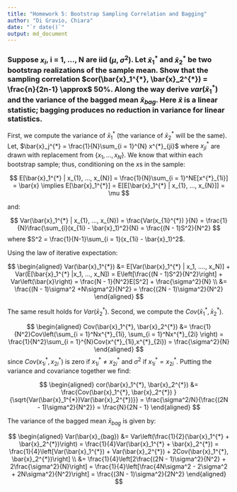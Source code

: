```yaml
---
title: "Homework 5: Bootstrap Sampling Correlation and Bagging"
author: "Di Gravio, Chiara"
date: "`r date()`"
output: md_document
---
```


### Suppose $x_i$, i = 1, ..., N are iid $(\mu, \sigma^2)$. Let $\bar{x}_1^{*}$ and $\bar{x}_2^{*}$ be two bootstrap realizations of the sample mean. Show that the sampling correlation $cor(\bar{x}_1^{*}, \bar{x}_2^{*}) = \frac{n}{2n-1} \approx$ 50%. Along the way derive $var(\bar{x}_1^{*})$ and the variance of the bagged mean $\bar{x}_{bag}$. Here $\bar{x}$ is a linear statistic; bagging produces no reduction in variance for linear statistics.

First, we compute the variance of $\bar{x}_1^{*}$ (the variance of $\bar{x}_2^{*}$ will be the same). Let, $\bar{x}_j^{*} = \frac{1}{N}\sum_{i = 1}^{N} x^{*}_{ji}$ where $x^{*}_{ji}$ are drawn with replacement from $\{x_1, ..., x_{N}\}$. We know that within each bootstrap sample; thus, conditioning on the $x$s in the sample:

$$
E[\bar{x}_1^{*} | x_{1}, ..., x_{N}] = \frac{1}{N}\sum_{i = 1}^NE[x^{*}_{1i}] = \bar{x} \implies E[\bar{x}_1^{*}] = E[E[\bar{x}_1^{*} | x_{1}, ..., x_{N}]] = \mu
$$

and:

$$
Var(\bar{x}_1^{*} | x_{1}, ..., x_{N}) = \frac{Var(x_{1i}^{*}) }{N} = \frac{1}{N}\frac{\sum_{i}(x_{1i} - \bar{x}_1)^2}{N} = \frac{(N - 1)S^2}{N^2}
$$
where $S^2 = \frac{1}{N-1}\sum_{i = 1}(x_{1i} - \bar{x}_1)^2$.

Using the law of iterative expectation:

$$
\begin{aligned}
Var(\bar{x}_1^{*}) &= E[Var(\bar{x}_1^{*} | x_1, ...., x_N)] + Var(E[\bar{x}_1^{*} |x_1, ..., x_N]) = E\left[\frac{(N - 1)S^2}{N^2}\right] + Var\left(\bar{x}\right) = \frac{N - 1}{N^2}E[S^2] + \frac{\sigma^2}{N} \\
&= \frac{(N - 1)\sigma^2 +N\sigma^2}{N^2} = \frac{(2N - 1)\sigma^2}{N^2}
\end{aligned}
$$

The same result holds for $Var(\bar{x}_2^{*})$. Second, we compute the $Cov(\bar{x}_1^{*}, \bar{x}_2^{*})$.

$$
\begin{aligned}
Cov(\bar{x}_1^{*}, \bar{x}_2^{*}) &= \frac{1}{N^2}Cov\left(\sum_{i = 1}^Nx^{*}_{1i}, \sum_{i = 1}^Nx^{*}_{2i} \right) =  \frac{1}{N^2}\sum_{i = 1}^{N}Cov(x^{*}_{1i},x^{*}_{2i}) = \frac{\sigma^2}{N}
\end{aligned}
$$
since $Cov(x^{*}_{1i},x^{*}_{2i})$ is zero if $x^{*}_{1i} \neq x^{*}_{2i}$ and $\sigma^2$ if $x^{*}_{1i} = x^{*}_{2i}$. Putting the variance and covariance together we find:

$$
\begin{aligned}
cor(\bar{x}_1^{*}, \bar{x}_2^{*}) &= \frac{Cov(\bar{x}_1^{*}, \bar{x}_2^{*}) }{\sqrt{Var(\bar{x}_1^{*})Var(\bar{x}_2^{*})}} = \frac{\sigma^2/N}{\frac{(2N - 1)\sigma^2}{N^2}} = \frac{N}{2N - 1}
\end{aligned}
$$

The variance of the bagged mean $\bar{x}_{bag}$ is given by:

$$
\begin{aligned}
Var(\bar{x}_{bag}) &= Var\left(\frac{1}{2}(\bar{x}_1^{*} + \bar{x}_2^{*})\right) = \frac{1}{4}Var(\bar{x}_1^{*} + \bar{x}_2^{*}) = \frac{1}{4}\left[Var(\bar{x}_1^{*}) + Var(\bar{x}_2^{*}) + 2Cov(\bar{x}_1^{*}, \bar{x}_2^{*})\right] \\
&= \frac{1}{4}\left[2\frac{(2N - 1)\sigma^2}{N^2} + 2\frac{\sigma^2}{N}\right] = \frac{1}{4}\left[\frac{4N\sigma^2 - 2\sigma^2 + 2N\sigma^2}{N^2}\right] = \frac{(3N - 1)\sigma^2}{2N^2}
\end{aligned}
$$
